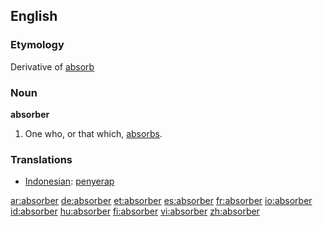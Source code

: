 ==English==

===Etymology===
Derivative of [[absorb]]

===Noun===
'''absorber'''
# One who, or that which, [[absorb]]s.

===Translations===
*[[Indonesian]]: [[serap|penyerap]]

[[ar:absorber]]
[[de:absorber]]
[[et:absorber]]
[[es:absorber]]
[[fr:absorber]]
[[io:absorber]]
[[id:absorber]]
[[hu:absorber]]
[[fi:absorber]]
[[vi:absorber]]
[[zh:absorber]]